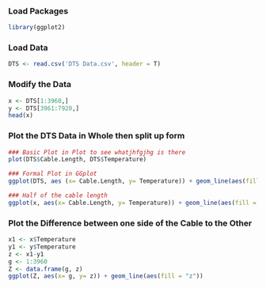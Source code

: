 ### Load Packages
```r
library(ggplot2)
```

### Load Data
```r
DTS <- read.csv('DTS Data.csv', header = T)
```

### Modify the Data
```r
x <- DTS[1:3960,]
y <- DTS[3961:7920,]
head(x)
```

### Plot the DTS Data in Whole then split up form
```r
### Basic Plot in Plot to see whatjhfgjhg is there
plot(DTS$Cable.Length, DTS$Temperature)

### Formal Plot in GGplot
ggplot(DTS, aes (x= Cable.Length, y= Temperature)) + geom_line(aes(fill = "Temperature"))

### Half of the cable length
ggplot(x, aes(x= Cable.Length, y= Temperature)) + geom_line(aes(fill = "Temperature"))
```

### Plot the Difference between one side of the Cable to the Other
```r
x1 <- x$Temperature
y1 <- y$Temperature
z <- x1-y1
g <- 1:3960
Z <- data.frame(g, z)
ggplot(Z, aes(x= g, y= z)) + geom_line(aes(fill = "z"))
```